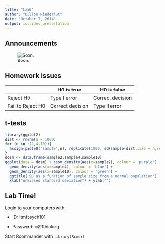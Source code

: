 ```yaml
---
title: "Lab6"
author: "Dillon Niederhut"
date: "October 7, 2014"
output: ioslides_presentation
---
```


## Announcements

![Soon.](http://i.kinja-img.com/gawker-media/image/upload/s--EPbqACAx--/uz7gelerbicfejprhmdq.jpg)

## Homework issues

|                  |H0 is true        | H0 is false     |
|------------------|------------------|-----------------|
|Reject H0         | Type I error     | Correct decision|
|Fail to Reject H0 | Correct decision | Type II error   |

## t-tests

```r
library(ggplot2)
dist <- rnorm(n = 1000)
for (n in c(2,4,10)){
  assign(paste0('sample',n), replicate(1000, sd(sample(dist,size = n,replace = TRUE))))
}
dosm <- data.frame(sample2,sample4,sample10)
ggplot(data = dosm) + geom_density(aes(x=sample2), colour = 'purple') + 
  geom_density(aes(x=sample4), colour = 'blue') +
  geom_density(aes(x=sample10), colour = 'green') +
  ggtitle('SD as a function of sample size from a normal population') + 
  xlab("unbiased standard deviation") + ylab("")
```

## Lab Time!

Login to your computers with:

- ID: !tmfpsych101

- Password: c@1thinking

Start Rcommander with `library(Rcmdr)`
